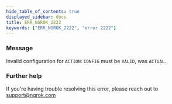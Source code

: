 ```yaml
---
hide_table_of_contents: true
displayed_sidebar: docs
title: ERR_NGROK_2222
keywords: ["ERR_NGROK_2222", "error 2222"]
---
```


### Message

Invalid configuration for `ACTION`: `CONFIG` must be `VALID`, was `ACTUAL`.

### Further help

If you're having trouble resolving this error, please reach out to [support@ngrok.com](mailto:support@ngrok.com?subject=Help%20with%20ERR_NGROK_2222)
